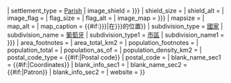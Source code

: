 {{Infobox settlement
| official_name           = {{{official_name|{{PAGENAME}}}}}
| settlement_type         = [[:en:Parish (subnational entity)|Parish]]
| image_shield            = {{{image_coat_of_arms|{{{image_shield<includeonly>|</includeonly>}}}}}}
| shield_size             = 
| shield_alt              = 
| image_flag              = {{{image_flag<includeonly>|</includeonly>}}}
| flag_size               = 
| flag_alt                = 
| image_map               = {{{image_location|{{{image_map<includeonly>|</includeonly>}}}}}}
| mapsize                 = 
| map_alt                 = 
| map_caption             = {{#if:{{{Municipality|{{{municipality<includeonly>|</includeonly>}}}}}}|在{{{Municipality|{{{municipality<includeonly>|</includeonly>}}}}}}的位置}}
| subdivision_type        = [[:en:List of sovereign states|國家]]
| subdivision_name        = [[葡萄牙]]
| subdivision_type1       = [[:en:List of municipalities of Portugal|市區]]
| subdivision_name1       = {{{Municipality|{{{municipality<includeonly>|</includeonly>}}}}}}
| area_footnotes          = 
| area_total_km2          = {{{area_total|<noinclude>1</noinclude>}}}
| population_footnotes    = 
| population_total        = {{{population_total|<noinclude>0</noinclude>}}}
| population_as_of        = {{{population_as_of|}}}
| population_density_km2  = {{{population_density|}}}
| postal_code_type        = {{#if:{{{postal_code<includeonly>|</includeonly>}}}|Postal code}}
| postal_code             = {{{postal_code<includeonly>|</includeonly>}}}
| blank_name_sec1         = {{#if:{{{coordinates<includeonly>|</includeonly>}}}|Coordinates}}
| blank_info_sec1         = {{{coordinates<includeonly>|</includeonly>}}}
| blank_name_sec2         = {{#if:{{{patron<includeonly>|</includeonly>}}}|Patron}}
| blank_info_sec2         = {{{patron<includeonly>|</includeonly>}}}
| website                 = {{{website<includeonly>|</includeonly>}}}
}}<noinclude>
{{documentation}}
</noinclude>